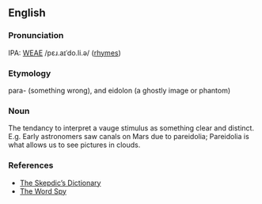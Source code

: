 ==English==

===Pronunciation===
IPA: [[WEAE]] /pɛɹ.aɪˈdo.li.ə/  ([[Rhymes:English:-əʊliə|rhymes]])

===Etymology===
para- (something wrong), and eidolon (a ghostly image or phantom)

===Noun===
The tendancy to interpret a vauge stimulus as something clear and distinct.  E.g. Early astronomers saw canals on Mars due to pareidolia; Pareidolia is what allows us to see pictures in clouds.

===References===
*[http://skepdic.com/pareidol.html The Skepdic’s Dictionary]
*[http://www.wordspy.com/words/pareidolia.asp The Word Spy]
